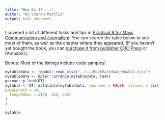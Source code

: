```yaml
---
title: "How Do I? ..."
author: "by Sharon Machlis"
output: html_document
---
```


I covered a lot of different tasks and tips in [Practical R for Mass Communication and Journalism](https://www.crcpress.com/Practical-R-for-Mass-Communication-and-Journalism/Machlis/p/book/9781138726918). You can search the table below to see most of them, as well as the chapter where they appeared. (If you haven't yet bought the book, you can [purchase it from publisher CRC Press](https://www.crcpress.com/Practical-R-for-Mass-Communication-and-Journalism/Machlis/p/book/9781138726918) or [Amazon].)

Bonus: Most of the listings include code samples!


```r

mytabledata <- readxl::read_xlsx("../../BookMarkdown/HowDoI.xlsx") 
mytabledata <- dplyr::arrange(mytabledata, Task)
pacman::p_load(DT)
mytable <- DT::datatable(mytabledata, rownames = FALSE, options = list(
pageLength = 50,
  lengthMenu = c(50, 100, 200)
)
)

mytable
```

